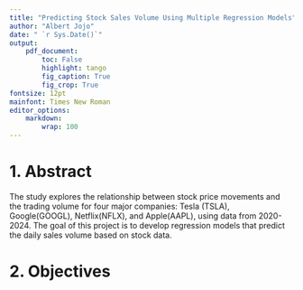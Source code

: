 ```yaml
---
title: "Predicting Stock Sales Volume Using Multiple Regression Models"
author: "Albert Jojo"
date: " `r Sys.Date()`"
output: 
    pdf_document:
        toc: False
        highlight: tango
        fig_caption: True
        fig_crop: True
fontsize: 12pt
mainfont: Times New Roman
editor_options:
    markdown:
        wrap: 100
---
```

# 1. Abstract
The study explores the relationship between stock price movements and the trading volume for four major companies: Tesla (TSLA), Google(GOOGL), Netflix(NFLX), and Apple(AAPL), using data from 2020-2024. The goal of this project is to develop regression models that predict the daily sales volume based on stock data.

# 2. Objectives

